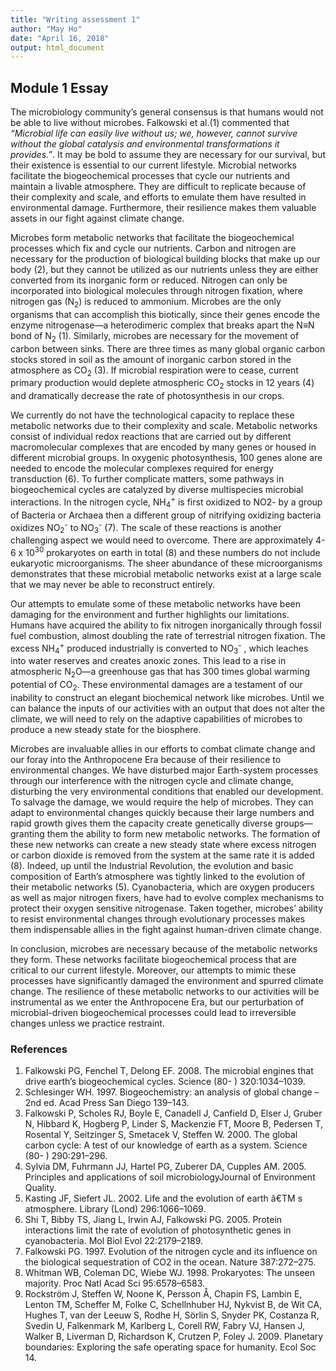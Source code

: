 ```yaml
---
title: "Writing assessment 1"
author: "May Ho"
date: "April 16, 2018"
output: html_document
---
```


## Module 1 Essay

The microbiology community’s general consensus is that humans would not be able to live without microbes. Falkowski et al.(1) commented that *“Microbial life can easily live without us; we, however, cannot survive without the global catalysis and environmental transformations it provides."*. It may be bold to assume they are necessary for our survival, but their existence is essential to our current lifestyle. Microbial networks facilitate the biogeochemical processes that cycle our nutrients and maintain a livable atmosphere. They are difficult to replicate because of their complexity and scale, and efforts to emulate them have resulted in environmental damage. Furthermore, their resilience makes them valuable assets in our fight against climate change.  

Microbes form metabolic networks that facilitate the biogeochemical processes which fix and cycle our nutrients. Carbon and nitrogen are necessary for the production of biological building blocks that make up our body (2), but they cannot be utilized as our nutrients unless they are either converted from its inorganic form or reduced. Nitrogen can only be incorporated into biological molecules through nitrogen fixation, where nitrogen gas (N~2~) is reduced to ammonium. Microbes are the only organisms that can accomplish this biotically, since their genes encode the enzyme nitrogenase—a heterodimeric complex that breaks apart the N≡N bond of N~2~ (1).  Similarly, microbes are necessary for the movement of carbon between sinks. There are three times as many global organic carbon stocks stored in soil as the amount of inorganic carbon stored in the atmosphere as CO~2~ (3). If microbial respiration were to cease, current primary production would deplete atmospheric CO~2~ stocks in 12 years (4) and dramatically decrease the rate of photosynthesis in our crops.  

We currently do not have the technological capacity to replace these metabolic networks due to their complexity and scale. Metabolic networks consist of individual redox reactions that are carried out by different macromolecular complexes that are encoded by many genes or housed in different microbial groups. In oxygenic photosynthesis, 100 genes alone are needed to encode the molecular complexes required for energy transduction (6). To further complicate matters, some pathways in biogeochemical cycles are catalyzed by diverse multispecies microbial interactions. In the nitrogen cycle, NH~4~^+^ is first oxidized to NO2- by a group of Bacteria or Archaea then a different group of nitrifying oxidizing bacteria oxidizes NO~2~^-^ to NO~3~^-^ (7). The scale of these reactions is another challenging aspect we would need to overcome. There are approximately 4-6 x 10^30^ prokaryotes on earth in total (8) and these numbers do not include eukaryotic microorganisms. The sheer abundance of these microorganisms demonstrates that these microbial metabolic networks exist at a large scale that we may never be able to reconstruct entirely.  

Our attempts to emulate some of these metabolic networks have been damaging for the environment and further highlights our limitations. Humans have acquired the ability to fix nitrogen inorganically through fossil fuel combustion, almost doubling the rate of terrestrial nitrogen fixation. The excess NH~4~^+^ produced industrially is converted to NO~3~^-^ , which leaches into water reserves and creates anoxic zones. This lead to a rise in atmospheric N~2~O—a greenhouse gas that has 300 times global warming potential of CO~2~. These environmental damages are a testament of our inability to construct an elegant biochemical network like microbes. Until we can balance the inputs of our activities with an output that does not alter the climate, we will need to rely on the adaptive capabilities of microbes to produce a new steady state for the biosphere.

Microbes are invaluable allies in our efforts to combat climate change and our foray into the Anthropocene Era because of their resilience to environmental changes. We have disturbed major Earth-system processes through our interference with the nitrogen cycle and climate change, disturbing the very environmental conditions that enabled our development. To salvage the damage, we would require the help of microbes. They can adapt to environmental changes quickly because their large numbers and rapid growth gives them the capacity create genetically diverse groups—granting them the ability to form new metabolic networks. The formation of these new networks can create a new steady state where excess nitrogen or carbon dioxide is removed from the system at the same rate it is added (8). Indeed, up until the Industrial Revolution, the evolution and basic composition of Earth’s atmosphere was tightly linked to the evolution of their metabolic networks (5). Cyanobacteria, which are oxygen producers as well as major nitrogen fixers, have had to evolve complex mechanisms to protect their oxygen sensitive nitrogenase.  Taken together, microbes’ ability to resist environmental changes through evolutionary processes makes them indispensable allies in the fight against human-driven climate change. 

In conclusion, microbes are necessary because of the metabolic networks they form. These networks facilitate biogeochemical process that are critical to our current lifestyle. Moreover, our attempts to mimic these processes have significantly damaged the environment and spurred climate change. The resilience of these metabolic networks to our activities will be instrumental as we enter the Anthropocene Era, but our perturbation of microbial-driven biogeochemical processes could lead to irreversible changes unless we practice restraint. 

### References
1. 	Falkowski PG, Fenchel T, Delong EF. 2008. The microbial engines that drive earth’s biogeochemical cycles. Science (80- ) 320:1034–1039.
2. 	Schlesinger WH. 1997. Biogeochemistry: an analysis of global change -- 2nd ed. Acad Press San Diego 139–143.
3. 	Falkowski P, Scholes RJ, Boyle E, Canadell J, Canfield D, Elser J, Gruber N, Hibbard K, Hogberg P, Linder S, Mackenzie FT, Moore B, Pedersen T, Rosental Y, Seitzinger S, Smetacek V, Steffen W. 2000. The global carbon cycle: A test of our knowledge of earth as a system. Science (80- ) 290:291–296.
4. 	Sylvia DM, Fuhrmann JJ, Hartel PG, Zuberer DA, Cupples AM. 2005. Principles and applications of soil microbiologyJournal of Environment Quality.
5. 	Kasting JF, Siefert JL. 2002. Life and the evolution of earth â€TM s atmosphere. Library (Lond) 296:1066–1069.
6. 	Shi T, Bibby TS, Jiang L, Irwin AJ, Falkowski PG. 2005. Protein interactions limit the rate of evolution of photosynthetic genes in cyanobacteria. Mol Biol Evol 22:2179–2189.
7. 	Falkowski PG. 1997. Evolution of the nitrogen cycle and its influence on the biological sequestration of CO2 in the ocean. Nature 387:272–275.
8. 	Whitman WB, Coleman DC, Wiebe WJ. 1998. Prokaryotes: The unseen majority. Proc Natl Acad Sci 95:6578–6583.
9. 	Rockström J, Steffen W, Noone K, Persson Å, Chapin FS, Lambin E, Lenton TM, Scheffer M, Folke C, Schellnhuber HJ, Nykvist B, de Wit CA, Hughes T, van der Leeuw S, Rodhe H, Sörlin S, Snyder PK, Costanza R, Svedin U, Falkenmark M, Karlberg L, Corell RW, Fabry VJ, Hansen J, Walker B, Liverman D, Richardson K, Crutzen P, Foley J. 2009. Planetary boundaries: Exploring the safe operating space for humanity. Ecol Soc 14.



